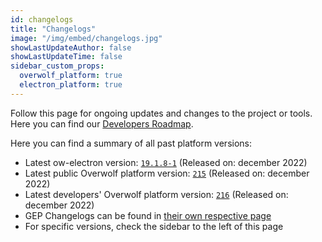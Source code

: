 ```yaml
---
id: changelogs
title: "Changelogs"
image: "/img/embed/changelogs.jpg"
showLastUpdateAuthor: false
showLastUpdateTime: false
sidebar_custom_props:
  overwolf_platform: true
  electron_platform: true
---
```


Follow this page for ongoing updates and changes to the project or tools.
Here you can find our [Developers Roadmap](https://trello.com/b/1V10E4IB/overwolf-roadmap).

Here you can find a summary of all past platform versions:
* Latest ow-electron version: [`19.1.8-1`](changelogs/electron-platform/v19.x) (Released on: december 2022)
* Latest public Overwolf platform version: [`215`](changelogs/overwolf-platform/2022/december/215) (Released on: december 2022)
* Latest developers' Overwolf platform version: [`216`](changelogs/overwolf-platform/2022/december/216) (Released on: december 2022)
* GEP Changelogs can be found in [their own respective page](changelogs/gep-changelogs)
* For specific versions, check the sidebar to the left of this page